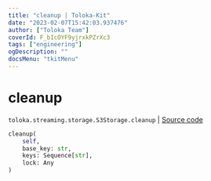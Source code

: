 ```yaml
---
title: "cleanup | Toloka-Kit"
date: "2023-02-07T15:42:03.937476"
author: ["Toloka Team"]
coverId: F_bIcOYF9yjrxkPZrXc3
tags: ["engineering"]
ogDescription: ""
docsMenu: "tkitMenu"
---
```


# cleanup
`toloka.streaming.storage.S3Storage.cleanup` | [Source code](https://github.com/Toloka/toloka-kit/blob/v1.1.3/src/streaming/storage.py#L244)

```python
cleanup(
    self,
    base_key: str,
    keys: Sequence[str],
    lock: Any
)
```